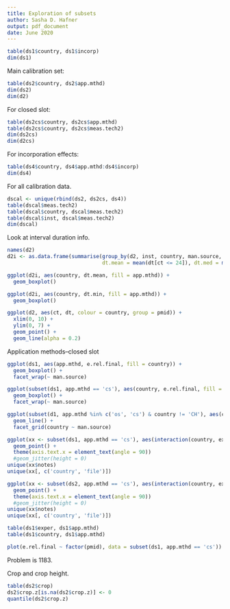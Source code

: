 ```yaml
---
title: Exploration of subsets
author: Sasha D. Hafner
output: pdf_document
date: June 2020
---
```


```r
table(ds1$country, ds1$incorp)
dim(ds1)
```

Main calibration set:
```r
table(ds2$country, ds2$app.mthd)
dim(ds2)
dim(d2)
```

For closed slot:
```r
table(ds2cs$country, ds2cs$app.mthd)
table(ds2cs$country, ds2cs$meas.tech2)
dim(ds2cs)
dim(d2cs)
```

For incorporation effects:
```r
table(ds4$country, ds4$app.mthd:ds4$incorp)
dim(ds4)
```

For all calibration data.
```r
dscal <- unique(rbind(ds2, ds2cs, ds4))
table(dscal$meas.tech2)
table(dscal$country, dscal$meas.tech2)
table(dscal$inst, dscal$meas.tech2)
dim(dscal)
```

Look at interval duration info.

```r
names(d2)
d2i <- as.data.frame(summarise(group_by(d2, inst, country, man.source, app.mthd, pmid), dt.mx = max(dt[ct <= 24]), dt.min = min(dt[ct <= 24]), 
                               dt.mean = mean(dt[ct <= 24]), dt.med = median(dt[ct <= 24])))
```

```r
ggplot(d2i, aes(country, dt.mean, fill = app.mthd)) +
  geom_boxplot()

ggplot(d2i, aes(country, dt.min, fill = app.mthd)) +
  geom_boxplot()

ggplot(d2, aes(ct, dt, colour = country, group = pmid)) +
  xlim(0, 10) +
  ylim(0, 7) +
  geom_point() +
  geom_line(alpha = 0.2)
```

Application methods--closed slot

```r
ggplot(ds1, aes(app.mthd, e.rel.final, fill = country)) +
  geom_boxplot() +
  facet_wrap(~ man.source)
```

```r
ggplot(subset(ds1, app.mthd == 'cs'), aes(country, e.rel.final, fill = country)) +
  geom_boxplot() +
  facet_wrap(~ man.source)
```

```r
ggplot(subset(d1, app.mthd %in% c('os', 'cs') & country != 'CH'), aes(ct, er, colour = app.mthd, group = pmid)) +
  geom_line() +
  facet_grid(country ~ man.source)
```

```r
ggplot(xx <- subset(ds1, app.mthd == 'cs'), aes(interaction(country, exper, man.source), e.rel.final, colour = man.source)) +
  geom_point() +
  theme(axis.text.x = element_text(angle = 90))
  #geom_jitter(height = 0)
unique(xx$notes)
unique(xx[, c('country', 'file')])
```

```r
ggplot(xx <- subset(ds2, app.mthd == 'cs'), aes(interaction(country, exper, man.source), e.rel.final, colour = man.source)) +
  geom_point() +
  theme(axis.text.x = element_text(angle = 90))
  #geom_jitter(height = 0)
unique(xx$notes)
unique(xx[, c('country', 'file')])
```

```r
table(ds1$exper, ds1$app.mthd)
table(ds1$country, ds1$app.mthd)
```

```r
plot(e.rel.final ~ factor(pmid), data = subset(ds1, app.mthd == 'cs'))
```

Problem is 1183.  

Crop and crop height.

```r
table(ds2$crop)
ds2$crop.z[is.na(ds2$crop.z)] <- 0
quantile(ds2$crop.z)
```

